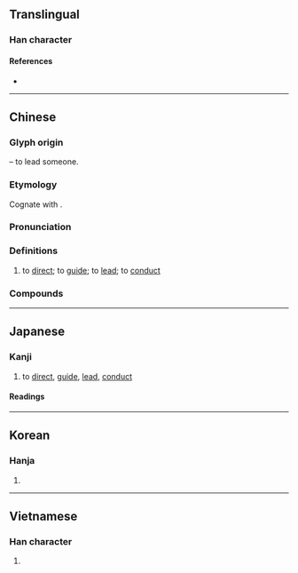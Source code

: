 {{also|导}}
{{character info/new}}
==Translingual==

===Han character===
{{Han char|rn=41|rad=寸|as=12|sn=15|four=38343|canj=YUDI|ids=⿱道寸}}

====References====
* {{Han ref|kx=0296.100|dkj=07463|dj=0586.090|hdz=10512.050|uh=5C0E|ud=23566|bh=BEC9|bd=48841}}

----

==Chinese==
{{zh-forms|s=导}}

===Glyph origin===
{{Han etym}}
{{Han compound|道|寸|ls=psc|t1=path|t2=hand|c1=p|c2=s}} – to lead someone.

===Etymology===
Cognate with {{och-l|道|road}}.

===Pronunciation===
{{zh-pron
|m=dǎo
|m-s=
|c=dou6
|c-t=
|g=
|h=pfs=thô/tho
|j=
|mb=
|md=dô̤
|mn=xm,zz,tw:tō/qz:tō͘
|mn-t=dao6
|w=3dau
|x=
|mc=y
|oc=y
|ma=
|cat=v
}}

===Definitions===
{{zh-hanzi}}

# to [[direct]]; to [[guide]]; to [[lead]]; to [[conduct]]

===Compounds===
{{zh-der|指導|倡導|不導體|不良導體|主導|主導詞|個別輔導|傳導|先導|光電傳導|出口導向|制導|前導|創意指導|勸導|半導體|向導|呵導|善導|單線領導|嚮導|嚮導犬|因勢利導|團體輔導|執導|報導|報導攝影|報導文學|宣導|專題報導|導傘|導函數|導向|導向思考|導向飛彈|導向魚雷|導尿|導尿管|導師|導師制|導引|導引之術|導引大全|導引系統|導引胎息|導彈|導德齊禮|導揚|導播|導板|導標|導正|導氣|導氣之術|導水|導流板|導源|導演|導火線|導熱|導爆索|導生制|導盲|導盲磚|導管|導管分子|導線|導致|導航|導航器|導航衛星|導覽|導言|導語|導論|導諛|導護|導讀|導遊|導電|導體|就業輔導|引導|感導|慣性導航|批郤導窾|指導員|指揮導航|推導|教導|教育視導|教育輔導|新聞報導|柔性勸導|武術指導|歸向導引|波導|深度報導|熱傳導|熱導率|物件導向|特別報導|獨家報導|王導|班導師|生活輔導|疏導|督導|節導|級任導師|綜合報導|網路導覽|線上導覽|編導|美工指導|職業輔導|自導自演|藝術指導|衛星導航|訓導|誘導|誤導|課外輔導|課後輔導|課業輔導|諄諄教導|超導電性|超導體|輔導|輔導員|輔導級|開導|電導|非導體|順導|領導|領導制度|領導幹部|領導有方|領導班子|導報|導修課}}

----

==Japanese==

===Kanji===
{{ja-kanji|grade=5|rs=寸12}}

# to [[direct]], [[guide]], [[lead]], [[conduct]]

====Readings====
{{ja-readings
|goon=どう
|kanon=とう
|kun=みちび-く, しるべ-
}}

----

==Korean==

===Hanja===
{{ko-hanja|hangeul=도|rv=do|mr=to}}

# {{rfdef|ko|sort=寸12}}

----

==Vietnamese==

===Han character===
{{vi-hantu|đạo|rs=寸12}}

# {{rfdef|vi|sort=寸12}}